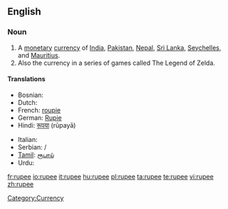 ==English==

===Noun===
{{wikipedia}}
{{en-noun}}

# A [[monetary]] [[currency]] of [[India]], [[Pakistan]], [[Nepal]], [[Sri Lanka]], [[Seychelles]], and [[Mauritius]].
# Also the currency in a series of games called The Legend of Zelda.


====Translations====
{{trans-top|monetary currency}}
* Bosnian: {{t-|bs|rupija|f}}
* Dutch: {{t|nl|roepie|m}}
* French: [[roupie]] {{f}}
* German: [[Rupie]] {{f}}
* Hindi: [[रूपया]] (rūpayā)
{{trans-mid}}
* Italian: {{t-|it|rupia|f}}
* Serbian: {{t|sr|рупија|sc=Cyrl}}/{{t|sr|rupija}} {{f}}
* [[Tamil]]: [[ரூபாய்]]
* Urdu: {{ur-Arab|[[روپیہ]]}}

[[Category:Currency]]

[[fr:rupee]]
[[io:rupee]]
[[it:rupee]]
[[hu:rupee]]
[[pl:rupee]]
[[ta:rupee]]
[[te:rupee]]
[[vi:rupee]]
[[zh:rupee]]